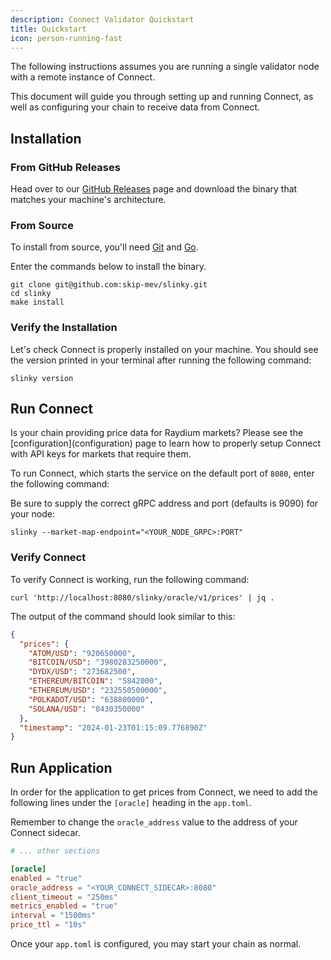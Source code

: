 ```yaml
---
description: Connect Validator Quickstart
title: Quickstart
icon: person-running-fast
---
```


<Info>
    The following instructions assumes you are running a single validator node with a remote instance of Connect.
</Info>

This document will guide you through setting up and running Connect, as well as configuring your chain to receive data from Connect.

## Installation


### From GitHub Releases

Head over to our [GitHub Releases](https://github.com/skip-mev/slinky/releases) page and download the binary that matches your machine's architecture.

### From Source
To install from source, you'll need [Git](https://git-scm.com/) and [Go](https://go.dev/).

Enter the commands below to install the binary.
```shell
git clone git@github.com:skip-mev/slinky.git
cd slinky
make install
```

### Verify the Installation
Let's check Connect is properly installed on your machine.
You should see the version printed in your terminal after running the following command:
```shell
slinky version
```

## Run Connect

<Info>
    Is your chain providing price data for Raydium markets? Please see the [configuration](configuration) page to learn how to properly setup Connect with API keys for markets that require them.
</Info>

To run Connect, which starts the service on the default port of `8080`, enter the following command:

Be sure to supply the correct gRPC address and port (defaults is 9090) for your node:

```shell
slinky --market-map-endpoint="<YOUR_NODE_GRPC>:PORT"
```

### Verify Connect

To verify Connect is working, run the following command:

```shell
curl 'http://localhost:8080/slinky/oracle/v1/prices' | jq .
```

The output of the command should look similar to this:

```json
{
  "prices": {
    "ATOM/USD": "920650000",
    "BITCOIN/USD": "3980283250000",
    "DYDX/USD": "273682500",
    "ETHEREUM/BITCOIN": "5842000",
    "ETHEREUM/USD": "232550500000",
    "POLKADOT/USD": "638800000",
    "SOLANA/USD": "8430350000"
  },
  "timestamp": "2024-01-23T01:15:09.776890Z"
}

```

## Run Application

In order for the application to get prices from Connect, we need to add the following lines under the `[oracle]` heading in the `app.toml`.

Remember to change the `oracle_address` value to the address of your Connect sidecar.

```toml app.toml
# ... other sections

[oracle]
enabled = "true"
oracle_address = "<YOUR_CONNECT_SIDECAR>:8080"
client_timeout = "250ms"
metrics_enabled = "true"
interval = "1500ms"
price_ttl = "10s"
```

Once your `app.toml` is configured, you may start your chain as normal.